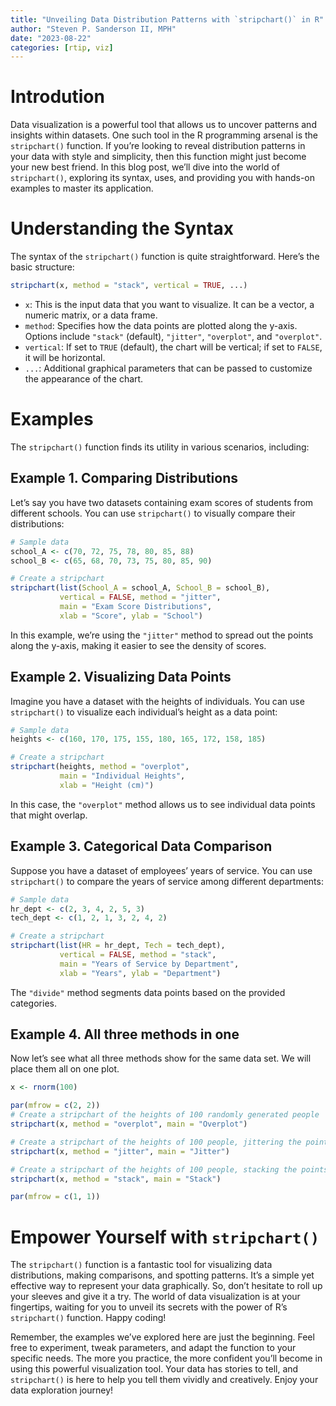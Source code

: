 ```yaml
---
title: "Unveiling Data Distribution Patterns with `stripchart()` in R"
author: "Steven P. Sanderson II, MPH"
date: "2023-08-22"
categories: [rtip, viz]
---
```


# Introdution

Data visualization is a powerful tool that allows us to uncover patterns and insights within datasets. One such tool in the R programming arsenal is the `stripchart()` function. If you're looking to reveal distribution patterns in your data with style and simplicity, then this function might just become your new best friend. In this blog post, we'll dive into the world of `stripchart()`, exploring its syntax, uses, and providing you with hands-on examples to master its application.

# Understanding the Syntax

The syntax of the `stripchart()` function is quite straightforward. Here's the basic structure:

```r
stripchart(x, method = "stack", vertical = TRUE, ...)
```

- `x`: This is the input data that you want to visualize. It can be a vector, a numeric matrix, or a data frame.
- `method`: Specifies how the data points are plotted along the y-axis. Options include `"stack"` (default), `"jitter"`, `"overplot"`, and `"overplot"`.
- `vertical`: If set to `TRUE` (default), the chart will be vertical; if set to `FALSE`, it will be horizontal.
- `...`: Additional graphical parameters that can be passed to customize the appearance of the chart.

# Examples

The `stripchart()` function finds its utility in various scenarios, including:

## Example 1. Comparing Distributions

Let's say you have two datasets containing exam scores of students from different schools. You can use `stripchart()` to visually compare their distributions:

```r
# Sample data
school_A <- c(70, 72, 75, 78, 80, 85, 88)
school_B <- c(65, 68, 70, 73, 75, 80, 85, 90)

# Create a stripchart
stripchart(list(School_A = school_A, School_B = school_B),
           vertical = FALSE, method = "jitter",
           main = "Exam Score Distributions",
           xlab = "Score", ylab = "School")
```

In this example, we're using the `"jitter"` method to spread out the points along the y-axis, making it easier to see the density of scores.

## Example 2. Visualizing Data Points

Imagine you have a dataset with the heights of individuals. You can use `stripchart()` to visualize each individual's height as a data point:

```r
# Sample data
heights <- c(160, 170, 175, 155, 180, 165, 172, 158, 185)

# Create a stripchart
stripchart(heights, method = "overplot",
           main = "Individual Heights",
           xlab = "Height (cm)")
```

In this case, the `"overplot"` method allows us to see individual data points that might overlap.

## Example 3. Categorical Data Comparison

Suppose you have a dataset of employees' years of service. You can use `stripchart()` to compare the years of service among different departments:

```r
# Sample data
hr_dept <- c(2, 3, 4, 2, 5, 3)
tech_dept <- c(1, 2, 1, 3, 2, 4, 2)

# Create a stripchart
stripchart(list(HR = hr_dept, Tech = tech_dept),
           vertical = FALSE, method = "stack",
           main = "Years of Service by Department",
           xlab = "Years", ylab = "Department")
```

The `"divide"` method segments data points based on the provided categories.

## Example 4. All three methods in one

Now let's see what all three methods show for the same data set. We will place them all on one plot.

```r
x <- rnorm(100)

par(mfrow = c(2, 2))
# Create a stripchart of the heights of 100 randomly generated people
stripchart(x, method = "overplot", main = "Overplot")

# Create a stripchart of the heights of 100 people, jittering the points to prevent overlapping
stripchart(x, method = "jitter", main = "Jitter")

# Create a stripchart of the heights of 100 people, stacking the points on top of each other
stripchart(x, method = "stack", main = "Stack")

par(mfrow = c(1, 1))
```

# Empower Yourself with `stripchart()`

The `stripchart()` function is a fantastic tool for visualizing data distributions, making comparisons, and spotting patterns. It's a simple yet effective way to represent your data graphically. So, don't hesitate to roll up your sleeves and give it a try. The world of data visualization is at your fingertips, waiting for you to unveil its secrets with the power of R's `stripchart()` function. Happy coding!

Remember, the examples we've explored here are just the beginning. Feel free to experiment, tweak parameters, and adapt the function to your specific needs. The more you practice, the more confident you'll become in using this powerful visualization tool. Your data has stories to tell, and `stripchart()` is here to help you tell them vividly and creatively. Enjoy your data exploration journey!